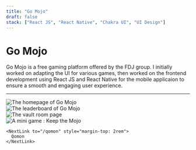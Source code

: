 ```yaml
---
title: "Go Mojo"
draft: false
stack: ["React JS", "React Native", "Chakra UI", "UI Design"]
---
```





<h1 data-animate style="--stagger: 2">Go Mojo</h1>

<p class="intro" data-animate style="--stagger: 2">Go Mojo is a free gaming platform offered by the FDJ group. I initially worked
  on adapting the UI for various games, then worked on the frontend development
  using React JS and React Native for the mobile applicaion to ensure a smooth
  and engaging user experience.</p>

<Tags tags={frontmatter.stack} />

<hr data-animate style="--stagger: 2" />

<div class="container" style={{ display: "grid", gap: "4rem" }}>
  <section data-animate style="--stagger: 3">
    <Card caption="The homepage">
      <div class="card-wrapper">
        <Image
          src={home}
          class="img-shadow"
          alt="The homepage of Go Mojo"
        />
      </div>
    </Card>
  </section>
  <section data-animate style="--stagger: 4">
    <Card caption="The leaderboard">
      <div class="card-wrapper">
        <Image
          src={leaderboard}
          class="img-shadow"
          alt="The leaderboard of Go Mojo"
        />
      </div>
    </Card>
  </section>
  <section data-animate style="--stagger: 5">
    <Card caption="The vault room page">
      <div class="card-wrapper">
        <Image
          src={vaultRoom}
          class="img-shadow"
          alt="The vault room page"
        />
      </div>
    </Card>
  </section>
  <section data-animate style="--stagger: 6">
    <Card caption="A mini game : Keep the Mojo">
      <div class="card-wrapper">
        <Image
          src={keep}
          class="img-shadow"
          alt="A mini game : Keep the Mojo"
        />
      </div>
    </Card>

    <NextLink to="/qomon" style="margin-top: 2rem">
      Qomon
    </NextLink>
  </section>
</div>
